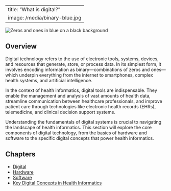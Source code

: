 <html><head></head><body>---
title: "What is digital?"
image: /media/binary-blue.jpg
---

![](/media/binary-blue.jpg){alt="Zeros and ones in blue on a black background"}

## Overview

Digital technology refers to the use of electronic tools, systems, devices, and resources that generate, store, or process data. In its simplest form, it involves encoding information as binary—combinations of zeros and ones—which underpin everything from the internet to smartphones, complex health systems, and artificial intelligence.

In the context of health informatics, digital tools are indispensable. They enable the management and analysis of vast amounts of health data, streamline communication between healthcare professionals, and improve patient care through technologies like electronic health records (EHRs), telemedicine, and clinical decision support systems.

Understanding the fundamentals of digital systems is crucial to navigating the landscape of health informatics. This section will explore the core components of digital technology, from the basics of hardware and software to the specific digital concepts that power health informatics.


## Chapters

* [Digital](digital.qmd)
* [Hardware](hardware.qmd)
* [Software](software.qmd)
* [Key Digital Concepts in Health Informatics](key-digital-concepts-in-health-informatics.qmd)</body></html>